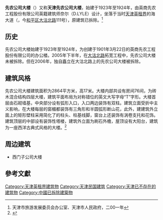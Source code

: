 '''先农公司大楼'''（{{lang-en|'''Tientsin Land Investment CO.,LTD. Building'''}}）又称'''天津先农公司大楼'''，始建于1923年至1924年，由英商先农工程股份有限公司英籍建筑师奈尔（D.LYLE）设计，坐落于当时[[天津英租界|天津英租界]]的海大道（{{lang-en|Taku Road}}，今[[和平区_(天津市)|和平区]][[大沽北路|大沽北路]]111号），原建筑已拆除。<ref>天津市旅游发展委员会办公室、天津市人民政府，二00一年</ref>

== 历史 ==
先农公司大楼始建于1923年至1924年，为创建于1901年3月22日的英商先农工程股份有限公司的办公楼。2005年下半年，在[[大沽北路|大沽北路]]拓宽工程中，先农公司大楼未被拆除。但在2006年，独自矗立在大沽北路上的先农公司大楼被拆除。

== 建筑风格 ==
先农公司大楼建筑面积为2864平方米，高17米。大楼内部共设有房间76间，为砖木混合结构四层大楼，建筑平面布局为对称错位的英文大写字母“T”字形。大楼首层由石砌墙基，中央部分设有弧形入口，入口两边装饰有双柱。建筑立面受折中主义影响，在大楼每层的窗楣都装饰有三角形和半圆弧形断山花，此外，建建筑外立面上的矩形壁柱采用简化了的柱头、柱基线脚，窗台上还装饰有涡卷支托和花饰。建筑顶层的中部设有装饰性塔楼，建筑外立面为刷石外檐，屋顶设有大阳台，建筑为一座西洋古典式风格的大楼。<ref>{{cite web|url=http://www.tjhp.gov.cn/servlet/ContentServer?cid=1105523261048&pagename=tjhp%2FPage%2Fsub-t46&c=Page|language=zh-hans|title=商业建筑|publisher=天津政务网|date=|accessdate=2011年4月2日|deadurl=yes|archiveurl=https://web.archive.org/web/20140116090805/http://www.tjhp.gov.cn/servlet/ContentServer?cid=1105523261048&pagename=tjhp%2FPage%2Fsub-t46&c=Page|archivedate=2014年1月16日}}</ref>

== 周边建筑 ==
*西门子公司大楼

==參考文獻==
<div class="references-small">
<references />
</div>

{{天津近代历史文化专题}}

[[Category:天津英租界建筑物|Category:天津英租界建筑物]]
[[Category:天津民国建筑|Category:天津民国建筑]]
[[Category:天津已不存在的建筑物|Category:天津已不存在的建筑物]]
[[Category:中國已拆除建築物|Category:中國已拆除建築物]]